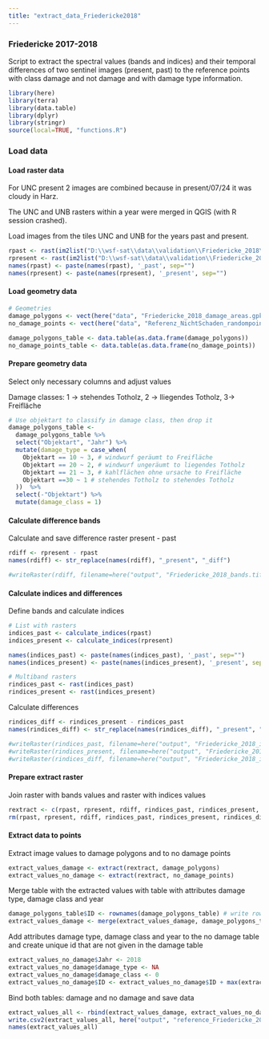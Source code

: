 ```yaml
---
title: "extract_data_Friedericke2018"
---
```


### Friedericke 2017-2018

Script to extract the spectral values (bands and indices) and their temporal differences of two sentinel images (present, past) to the reference points with class damage and not damage and with damage type information.

```r
library(here)
library(terra)
library(data.table)
library(dplyr)
library(stringr)
source(local=TRUE, "functions.R")
```

### Load data

#### Load raster data

For UNC present 2 images are combined because in present/07/24 it was cloudy in Harz.

The UNC and UNB rasters within a year were merged in QGIS (with R session crashed).

Load images from the tiles UNC and UNB for the years past and present.

```r
rpast <- rast(im2list("D:\\wsf-sat\\data\\validation\\Friedericke_2018\\Merge_UNC_UNB_20170823_GTiff_shift_TC.tif"))
rpresent <- rast(im2list("D:\\wsf-sat\\data\\validation\\Friedericke_2018\\Merge_UNC_UNB_20180719_20180724_GTiff_shift_TC_na.tif"))
names(rpast) <- paste(names(rpast), '_past', sep="")
names(rpresent) <- paste(names(rpresent), '_present', sep="")
```

#### Load geometry data

```r
# Geometries
damage_polygons <- vect(here("data", "Friedericke_2018_damage_areas.gpkg"), layer = "filter025")
no_damage_points <- vect(here("data", "Referenz_NichtSchaden_randompoints_Friedericke_2018.gpkg"))

damage_polygons_table <- data.table(as.data.frame(damage_polygons))
no_damage_points_table <- data.table(as.data.frame(no_damage_points))
```

#### Prepare geometry data

Select only necessary columns and adjust values

Damage classes: 1 -\> stehendes Totholz, 2 -\> lliegendes Totholz, 3-\> Freifläche

```r
# Use objektart to classify in damage class, then drop it 
damage_polygons_table <- 
  damage_polygons_table %>%
  select("Objektart", "Jahr") %>% 
  mutate(damage_type = case_when(
    Objektart == 10 ~ 3, # windwurf geräumt to Freifläche
    Objektart == 20 ~ 2, # windwurf ungeräumt to liegendes Totholz
    Objektart == 21 ~ 3, # kahlflächen ohne ursache to Freifläche
    Objektart ==30 ~ 1 # stehendes Totholz to stehendes Totholz
  ))  %>% 
  select(-"Objektart") %>%
  mutate(damage_class = 1)
```

#### Calculate difference bands

Calculate and save difference raster present - past

```r
rdiff <- rpresent - rpast
names(rdiff) <- str_replace(names(rdiff), "_present", "_diff")

#writeRaster(rdiff, filename=here("output", "Friedericke_2018_bands.tif"), filetype="GTiff", datatype='INT4S', overwrite=TRUE)  
```

#### Calculate indices and differences

Define bands and calculate indices

```r
# List with rasters
indices_past <- calculate_indices(rpast)
indices_present <- calculate_indices(rpresent)

names(indices_past) <- paste(names(indices_past), '_past', sep="")
names(indices_present) <- paste(names(indices_present), '_present', sep="")

# Multiband rasters
rindices_past <- rast(indices_past)
rindices_present <- rast(indices_present)
```

Calculate differences

```r
rindices_diff <- rindices_present - rindices_past
names(rindices_diff) <- str_replace(names(rindices_diff), "_present", "_diff")

#writeRaster(rindices_past, filename=here("output", "Friedericke_2018_indices_past.tif"), filetype="GTiff", datatype='INT4S', overwrite=TRUE)  
#writeRaster(rindices_present, filename=here("output", "Friedericke_2018_indices_present.tif"), filetype="GTiff", datatype='INT4S', overwrite=TRUE)  
#writeRaster(rindices_diff, filename=here("output", "Friedericke_2018_indices_diff.tif"), filetype="GTiff", datatype='INT4S', overwrite=TRUE)  
```

#### Prepare extract raster

Join raster with bands values and raster with indices values

```r
rextract <- c(rpast, rpresent, rdiff, rindices_past, rindices_present, rindices_diff)
rm(rpast, rpresent, rdiff, rindices_past, rindices_present, rindices_diff)
```

#### Extract data to points

Extract image values to damage polygons and to no damage points

```r
extract_values_damage <- extract(rextract, damage_polygons) 
extract_values_no_damage <- extract(rextract, no_damage_points) 
```

Merge table with the extracted values with table with attributes damage type, damage class and year

```r
damage_polygons_table$ID <- rownames(damage_polygons_table) # write rowid in column
extract_values_damage <- merge(extract_values_damage, damage_polygons_table)
```

Add attributes damage type, damage class and year to the no damage table and create unique id that are not given in the damage table

```r
extract_values_no_damage$Jahr <- 2018 
extract_values_no_damage$damage_type <- NA 
extract_values_no_damage$damage_class <- 0  
extract_values_no_damage$ID <- extract_values_no_damage$ID + max(extract_values_damage$ID)
```

Bind both tables: damage and no damage and save data

```r
extract_values_all <- rbind(extract_values_damage, extract_values_no_damage) 
write.csv2(extract_values_all, here("output", "reference_Friedericke_2018.csv"), row.names=FALSE) 
names(extract_values_all)
```

